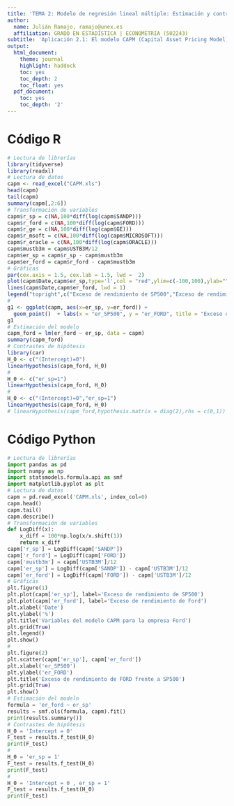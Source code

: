 ```yaml
---
title: 'TEMA 2: Modelo de regresión lineal múltiple: Estimación y contrastes de hipótesis'
author:
  name: Julián Ramajo, ramajo@unex.es
  affiliation: GRADO EN ESTADÍSTICA | ECONOMETRIA (502243)
subtitle: 'Aplicación 2.1: El modelo CAPM (Capital Asset Pricing Model)'
output:
  html_document:
    theme: journal
    highlight: haddock
    toc: yes
    toc_depth: 2
    toc_float: yes
  pdf_document:
    toc: yes
    toc_depth: '2'
---
```


# Código R

```r
# Lectura de librerías
library(tidyverse)
library(readxl)
# Lectura de datos
capm <- read_excel("CAPM.xls")
head(capm)
tail(capm)
summary(capm[,2:6])
# Transformación de variables
capm$r_sp = c(NA,100*diff(log(capm$SANDP)))
capm$r_ford = c(NA,100*diff(log(capm$FORD)))
capm$r_ge = c(NA,100*diff(log(capm$GE)))
capm$r_msoft = c(NA,100*diff(log(capm$MICROSOFT)))
capm$r_oracle = c(NA,100*diff(log(capm$ORACLE)))
capm$mustb3m = capm$USTB3M/12
capm$er_sp = capm$r_sp - capm$mustb3m
capm$er_ford = capm$r_ford - capm$mustb3m
# Gráficas
par(cex.axis = 1.5, cex.lab = 1.5, lwd =  2)
plot(capm$Date,capm$er_sp,type='l',col = "red",ylim=c(-100,100),ylab="")
lines(capm$Date,capm$er_ford, lwd = 1)
legend("topright",c("Exceso de rendimiento de SP500","Exceso de rendimiento de Ford"), col = c("red","black"),lty=1,cex = 1.5)
#
g1 <- ggplot(capm, aes(x=er_sp, y=er_ford)) +
  geom_point()  + labs(x = "er_SP500", y = "er_FORD", title = "Exceso de rendimiento de FORD frente a SP500")
g1
# Estimación del modelo
capm_ford = lm(er_ford ~ er_sp, data = capm)
summary(capm_ford)
# Contrastes de hipótesis
library(car)
H_0 <- c("(Intercept)=0")
linearHypothesis(capm_ford, H_0)
#
H_0 <- c("er_sp=1")
linearHypothesis(capm_ford, H_0)
#
H_0 <- c("(Intercept)=0","er_sp=1")
linearHypothesis(capm_ford, H_0)
# linearHypothesis(capm_ford,hypothesis.matrix = diag(2),rhs = c(0,1))
```

# Código Python

```python
# Lectura de librerías
import pandas as pd
import numpy as np
import statsmodels.formula.api as smf
import matplotlib.pyplot as plt
# Lectura de datos
capm = pd.read_excel('CAPM.xls', index_col=0)
capm.head()
capm.tail()
capm.describe()
# Transformación de variables
def LogDiff(x):
    x_diff = 100*np.log(x/x.shift(1))
    return x_diff
capm['r_sp'] = LogDiff(capm['SANDP'])
capm['r_ford'] = LogDiff(capm['FORD'])
capm['mustb3m'] = capm['USTB3M']/12
capm['er_sp'] = LogDiff(capm['SANDP']) - capm['USTB3M']/12
capm['er_ford'] = LogDiff(capm['FORD']) - capm['USTB3M']/12
# Gráficas
plt.figure(1)
plt.plot(capm['er_sp'], label='Exceso de rendimiento de SP500')
plt.plot(capm['er_ford'], label='Exceso de rendimiento de Ford')
plt.xlabel('Date')
plt.ylabel('%')
plt.title('Variables del modelo CAPM para la empresa Ford')
plt.grid(True)
plt.legend()
plt.show()
# 
plt.figure(2)
plt.scatter(capm['er_sp'], capm['er_ford'])
plt.xlabel('er_SP500')
plt.ylabel('er_FORD')
plt.title('Exceso de rendimiento de FORD frente a SP500')
plt.grid(True)
plt.show()
# Estimación del modelo
formula = 'er_ford ~ er_sp'
results = smf.ols(formula, capm).fit()
print(results.summary())
# Contrastes de hipótesis
H_0 = 'Intercept = 0'
F_test = results.f_test(H_0)
print(F_test)
#
H_0 = 'er_sp = 1'
F_test = results.f_test(H_0)
print(F_test)
#
H_0 = 'Intercept = 0 , er_sp = 1'
F_test = results.f_test(H_0)
print(F_test)
```

